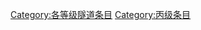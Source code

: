 {{catmore1|[[Wikipedia:隧道专题|Wikipedia:隧道专题]]}}
{{Articles by Quality| topic=隧道|project=隧道|format=TOC}}
{{Wikipedia category}}
{{emptycat}}

[[Category:各等级隧道条目|Category:各等级隧道条目]]
[[Category:丙级条目|Category:丙级条目]]
